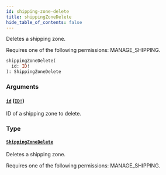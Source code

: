 ```yaml
---
id: shipping-zone-delete
title: shippingZoneDelete
hide_table_of_contents: false
---
```


Deletes a shipping zone.

Requires one of the following permissions: MANAGE_SHIPPING.

```graphql
shippingZoneDelete(
  id: ID!
): ShippingZoneDelete
```

### Arguments

#### [`id`](#) ([`ID!`](../../../developer/api-reference/scalars/id))

ID of a shipping zone to delete.

### Type

#### [`ShippingZoneDelete`](../../../developer/api-reference/objects/shipping-zone-delete)

Deletes a shipping zone.

Requires one of the following permissions: MANAGE_SHIPPING.
